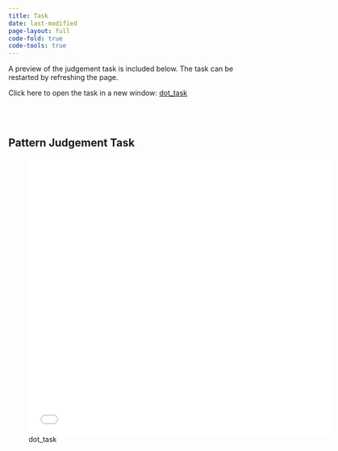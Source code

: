 ```yaml
---
title: Task
date: last-modified
page-layout: full
code-fold: true
code-tools: true
---
```





A preview of the judgement task is included below. The task can be restarted by refreshing the page.

Click here to open the task in a new window: [dot_task](/Task/index.html)

<br><br>

## Pattern Judgement Task
::: column-screen-right


![dot_task](/Task/index.html){width="600" height="550"}

::: 